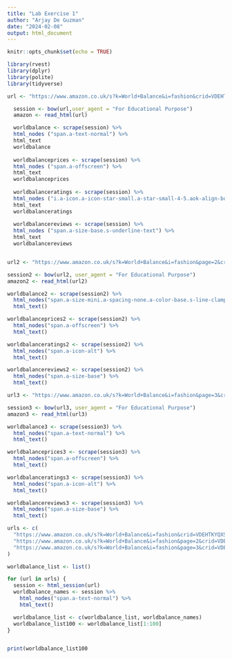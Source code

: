 ```yaml
---
title: "Lab Exercise 1"
author: "Arjay De Guzman"
date: "2024-02-08"
output: html_document
---
```


```r
knitr::opts_chunk$set(echo = TRUE)
```

```r
library(rvest)
library(dplyr)
library(polite)
library(tidyverse)

url <- "https://www.amazon.co.uk/s?k=World+Balance&i=fashion&crid=VDEHTKYQXSH&sprefix=world+balance%2Cfashion%2C276&ref=nb_sb_noss_2"

  session <- bow(url,user_agent = "For Educational Purpose")
  amazon <- read_html(url)

  worldbalance <- scrape(session) %>%
  html_nodes ("span.a-text-normal") %>%
  html_text
  worldbalance
  
  worldbalanceprices <- scrape(session) %>%
  html_nodes ("span.a-offscreen") %>%
  html_text
  worldbalanceprices
  
  worldbalanceratings <- scrape(session) %>%
  html_nodes ("i.a-icon.a-icon-star-small.a-star-small-4-5.aok-align-bottom") %>%
  html_text
  worldbalanceratings
  
  worldbalancereviews <- scrape(session) %>%
  html_nodes ("span.a-size-base.s-underline-text") %>%
  html_text
  worldbalancereviews


url2 <- "https://www.amazon.co.uk/s?k=World+Balance&i=fashion&page=2&crid=VDEHTKYQXSH&qid=1707354032&sprefix=world+balance%2Cfashion%2C276&ref=sr_pg_1"

session2 <- bow(url2, user_agent = "For Educational Purpose")
amazon2 <- read_html(url2)

worldbalance2 <- scrape(session2) %>%
  html_nodes("span.a-size-mini.a-spacing-none.a-color-base.s-line-clamp-4") %>%
  html_text()

worldbalanceprices2 <- scrape(session2) %>%
  html_nodes("span.a-offscreen") %>%
  html_text()

worldbalanceratings2 <- scrape(session2) %>%
  html_nodes("span.a-icon-alt") %>%
  html_text()

worldbalancereviews2 <- scrape(session2) %>%
  html_nodes("span.a-size-base") %>%
  html_text()

url3 <- "https://www.amazon.co.uk/s?k=World+Balance&i=fashion&page=3&crid=VDEHTKYQXSH&qid=1707354164&sprefix=world+balance%2Cfashion%2C276&ref=sr_pg_2"

session3 <- bow(url3, user_agent = "For Educational Purpose")
amazon3 <- read_html(url3)

worldbalance3 <- scrape(session3) %>%
  html_nodes("span.a-text-normal") %>%
  html_text()

worldbalanceprices3 <- scrape(session3) %>%
  html_nodes("span.a-offscreen") %>%
  html_text()

worldbalanceratings3 <- scrape(session3) %>%
  html_nodes("span.a-icon-alt") %>%
  html_text()

worldbalancereviews3 <- scrape(session3) %>%
  html_nodes("span.a-size-base") %>%
  html_text()
```


```r
urls <- c(
  "https://www.amazon.co.uk/s?k=World+Balance&i=fashion&crid=VDEHTKYQXSH&sprefix=world+balance%2Cfashion%2C276&ref=nb_sb_noss_2",
  "https://www.amazon.co.uk/s?k=World+Balance&i=fashion&page=2&crid=VDEHTKYQXSH&qid=1707354032&sprefix=world+balance%2Cfashion%2C276&ref=sr_pg_1",
  "https://www.amazon.co.uk/s?k=World+Balance&i=fashion&page=3&crid=VDEHTKYQXSH&qid=1707354164&sprefix=world+balance%2Cfashion%2C276&ref=sr_pg_2"
)

worldbalance_list <- list()

for (url in urls) {
  session <- html_session(url)
  worldbalance_names <- session %>%
    html_nodes("span.a-text-normal") %>%
    html_text()

  worldbalance_list <- c(worldbalance_list, worldbalance_names)
  worldbalance_list100 <- worldbalance_list[1:100]
}


print(worldbalance_list100
```
